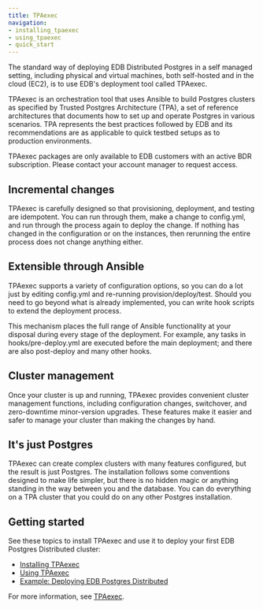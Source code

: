 ```yaml
---
title: TPAexec
navigation:
- installing_tpaexec
- using_tpaexec
- quick_start
---
```


The standard way of deploying EDB Distributed Postgres in a self managed setting,
including physical and virtual machines, both self-hosted and in the cloud
(EC2), is to use EDB's deployment tool called TPAexec.

TPAexec is an orchestration tool that uses Ansible to build Postgres clusters as specified by Trusted Postgres Architecture (TPA), a set of reference architectures that documents how to set up and operate Postgres in various scenarios. TPA represents the best practices followed by EDB and its recommendations are as applicable to quick testbed setups as to production environments.

TPAexec packages are only available to EDB customers with an active BDR subscription. Please contact your account manager to request access.


## Incremental changes
TPAexec is carefully designed so that provisioning, deployment, and testing are idempotent. You can run through them, make a change to config.yml, and run through the process again to deploy the change. If nothing has changed in the configuration or on the instances, then rerunning the entire process does not change anything either.

## Extensible through Ansible
TPAexec supports a variety of configuration options, so you can do a lot just by editing config.yml and re-running provision/deploy/test. Should you need to go beyond what is already implemented, you can write hook scripts to extend the deployment process.

This mechanism places the full range of Ansible functionality at your disposal during every stage of the deployment. For example, any tasks in hooks/pre-deploy.yml are executed before the main deployment; and there are also post-deploy and many other hooks.

## Cluster management
Once your cluster is up and running, TPAexec provides convenient cluster management functions, including configuration changes, switchover, and zero-downtime minor-version upgrades. These features make it easier and safer to manage your cluster than making the changes by hand.

## It's just Postgres
TPAexec can create complex clusters with many features configured, but the result is just Postgres. The installation follows some conventions designed to make life simpler, but there is no hidden magic or anything standing in the way between you and the database. You can do everything on a TPA cluster that you could do on any other Postgres installation.

## Getting started
See these topics to install TPAexec and use it to deploy your first EDB Postgres Distributed cluster:
- [Installing TPAexec](installing_tpaexec)
- [Using TPAexec](using_tpaexec)
- [Example: Deploying EDB Postgres Distributed](quick_start)

For more information, see [TPAexec](https://documentation.enterprisedb.com/tpa/release/22.14-1/).


